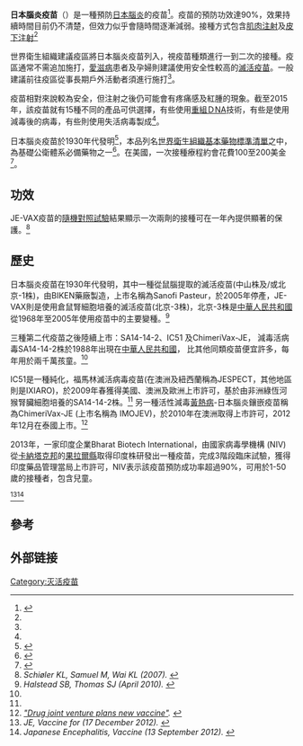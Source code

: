 {{medical}}{{copyedit|time=2016-02-10T09:05:00+00:00}}
'''日本腦炎疫苗'''（{{lang|en|Japanese encephalitis vaccine}}）是一種預防[[流行性乙型腦炎|日本腦炎]]的疫苗<ref name=WHO2015>{{cite journal|title=Japanese Encephalitis Vaccines: WHO position paper – February 2015.|journal=Wkly Epidemiol Rec|date=Feb 27, 2015|volume=90|issue=9|pages=69–87|pmid=25726573|url=http://www.who.int/wer/2015/wer9009.pdf|author=|access-date=2016-02-10|archive-url=https://web.archive.org/web/20151019090053/http://www.who.int/wer/2015/wer9009.pdf|archive-date=2015-10-19|dead-url=no}}</ref>。疫苗的預防功效達90%，效果持續時間目前仍不清楚，但效力似乎會隨時間逐漸減弱。接種方式包含[[肌肉注射|肌肉注射]]及[[皮下注射|皮下注射]]<ref name=WHO2015/>

世界衛生組織建議疫區將日本腦炎疫苗列入{{le|常規接種疫苗|Routine immunization}}，視疫苗種類進行一到二次的接種。疫區通常不需追加施打，[[愛滋病|愛滋病]]患者及孕婦則建議使用安全性較高的[[滅活疫苗|滅活疫苗]]。一般建議前往疫區從事長期戶外活動者須進行施打<ref name=WHO2015/>。

疫苗相對來說較為安全，但注射之後仍可能會有疼痛感及紅腫的現象。截至2015年，該疫苗就有15種不同的產品可供選擇，有些使用[[重組ＤNA|重組ＤNA]]技術，有些是使用減毒後的病毒，有些則使用失活病毒製成<ref name=WHO2015/>。

日本腦炎疫苗於1930年代發明<ref>{{cite journal|last1=Paulke-Korinek|first1=M|last2=Kollaritsch|first2=H|title=Japanese encephalitis and vaccines: past and future prospects.|journal=Wiener klinische Wochenschrift|date=2008|volume=120|issue=19-20 Suppl 4|pages=15–9|pmid=19066766|doi=10.1007/s00508-008-1071-9}}</ref>，本品列名[[世界衛生組織基本藥物標準清單|世界衛生組織基本藥物標準清單]]之中，為基礎公衛體系必備藥物之一<ref name=WHO2015E>{{cite web |url=http://www.who.int/medicines/publications/essentialmedicines/EML2015_8-May-15.pdf |title=19th WHO Model List of Essential Medicines (April 2015) |date=April 2015 |accessdate=May 10, 2015 |publisher=WHO |archive-url=https://web.archive.org/web/20150513043105/http://www.who.int/medicines/publications/essentialmedicines/EML2015_8-May-15.pdf |archive-date=2015-05-13 |dead-url=no }}</ref>。在美國，一次接種療程約會花費100至200美金<ref name=Ric2015>{{cite book|last1=Hamilton|first1=Richart|title=Tarascon Pocket Pharmacopoeia 2015 Deluxe Lab-Coat Edition|date=2015|publisher=Jones & Bartlett Learning|isbn=9781284057560|page=315}}</ref>。

== 功效 ==
JE-VAX疫苗的[[随机对照试验|隨機對照試驗]]結果顯示一次兩劑的接種可在一年內提供顯著的保護。<ref name="pmid17636750"><cite class="citation journal" contenteditable="false">Schiøler KL, Samuel M, Wai KL (2007). </cite></ref>

== 歷史 ==
日本腦炎疫苗在1930年代發明，其中一種從鼠腦提取的滅活疫苗(中山株及/或北京-1株)，由BIKEN藥廠製造，上市名稱為Sanofi Pasteur，於2005年停產，JE-VAX則是使用倉鼠腎細胞培養的滅活疫苗(北京-3株)，北京-3株是[[中华人民共和国|中華人民共和國]]從1968年至2005年使用疫苗中的主要變種。<ref name="pmid20218889"><cite class="citation journal" contenteditable="false">Halstead SB, Thomas SJ (April 2010). </cite></ref>

三種第二代疫苗之後陸續上市：SA14-14-2、IC51 及ChimeriVax-JE， 減毒活病毒SA14-14-2株於1988年出現在[[中华人民共和国|中華人民共和國]]， 比其他同類疫苗便宜許多，每年用於兩千萬孩童。<ref name="pmid17636750"/>

IC51是一種純化，福馬林滅活病毒疫苗(在澳洲及紐西蘭稱為JESPECT，其他地區則是IXIARO)，於2009年春獲得美國、澳洲及歐洲上市許可，基於由非洲綠恆河猴腎臟細胞培養的SA14-14-2株。<ref name="pmid20218889"/> 另一種活性減毒[[黃熱病|黃熱病]]-日本腦炎鑲嵌疫苗稱為ChimeriVax-JE (上市名稱為 IMOJEV)，於2010年在澳洲取得上市許可，2012年12月在泰國上市。<ref><cite class="citation news" contenteditable="false">[http://www.bangkokpost.com/business/news/377659/drug-joint-venture-plans-new-vaccine "Drug joint venture plans new vaccine"]. </cite></ref>

2013年，一家印度企業Bharat Biotech International，由國家病毒學機構 (NIV)從[[卡納塔克邦|卡納塔克邦]]的[[果拉爾縣|果拉爾縣]]取得印度株研發出一種疫苗，完成3階段臨床試驗，獲得印度藥品管理當局上市許可，NIV表示該疫苗預防成功率超過90%，可用於1-50歲的接種者，包含兒童。<div><div><ref><cite class="citation news" contenteditable="false">JE, Vaccine for (17 December 2012). </cite></ref><ref><cite class="citation news" contenteditable="false">Japanese Encephalitis, Vaccine (13 September 2012). </cite></ref></div></div>

== 參考 ==
{{Reflist|2}}

== 外部链接 ==
{{Vaccines}}

[[Category:灭活疫苗|Category:灭活疫苗]]
